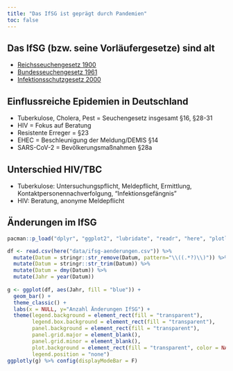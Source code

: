```yaml
---
title: "Das IfSG ist geprägt durch Pandemien"
toc: false
---
```


## Das IfSG (bzw. seine Vorläufergesetze) sind alt
* [Reichsseuchengesetz 1900](https://www.reichstagsprotokolle.de/Blatt_k10_bsb00002789_00558.html) 
* [Bundesseuchengesetz 1961](https://www.bgbl.de/xaver/bgbl/start.xav?start=//*[@attr_id='bgbl161s1012.pdf'])
* [Infektionsschutzgesetz 2000](https://www.gesetze-im-internet.de/trinkwv_2001/index.html) 

## Einflussreiche Epidemien in Deutschland
* Tuberkulose, Cholera, Pest = Seuchengesetz insgesamt §16, §28-31
* HIV = Fokus auf Beratung 
* Resistente Erreger = §23
* EHEC = Beschleunigung der Meldung/DEMIS §14
* SARS-CoV-2 = Bevölkerungsmaßnahmen §28a

## Unterschied HIV/TBC
* Tuberkulose: Untersuchungspflicht, Meldepflicht, Ermittlung, Kontaktpersonennachverfolgung, "Infektionsgefängnis"
* HIV: Beratung, anonyme Meldepflicht

## Änderungen im IfSG {data-background=#fff}
```r
pacman::p_load("dplyr", "ggplot2", "lubridate", "readr", "here", "plotly")

df <- read.csv(here("data/ifsg-aenderungen.csv")) %>% 
  mutate(Datum = stringr::str_remove(Datum, pattern="\\((.*?)\\)")) %>% 
  mutate(Datum = stringr::str_trim(Datum)) %>% 
  mutate(Datum = dmy(Datum)) %>% 
  mutate(Jahr = year(Datum)) 
    
g <- ggplot(df, aes(Jahr, fill = "blue")) + 
  geom_bar() +
  theme_classic() +
  labs(x = NULL, y="Anzahl Änderungen IfSG") +
  theme(legend.background = element_rect(fill = "transparent"),
        legend.box.background = element_rect(fill = "transparent"),
        panel.background = element_rect(fill = "transparent"),
        panel.grid.major = element_blank(),
        panel.grid.minor = element_blank(),
        plot.background = element_rect(fill = "transparent", color = NA),
        legend.position = "none")
ggplotly(g) %>% config(displayModeBar = F)

```
